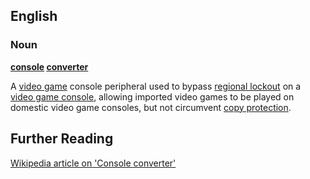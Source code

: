 == English ==
===Noun===
'''[[console]] [[converter]]'''

A [[video game]] console peripheral used to bypass [[regional lockout]] on a [[video game console]], allowing imported video games to be played on domestic video game consoles, but not circumvent [[copy protection]].

== Further Reading ==

[http://en2.wikipedia.org/wiki/Console_converter Wikipedia article on 'Console converter']